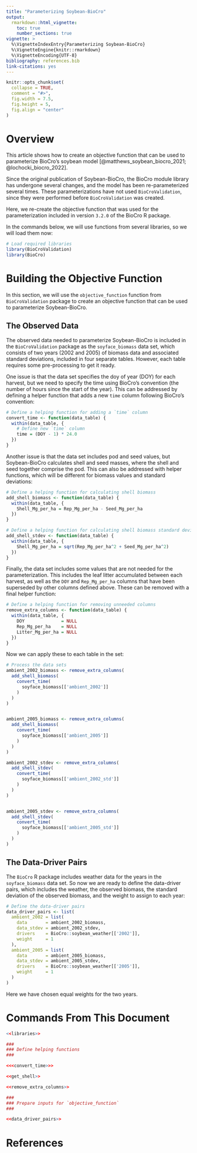 ```yaml
---
title: "Parameterizing Soybean-BioCro"
output:
  rmarkdown::html_vignette:
    toc: true
    number_sections: true
vignette: >
  %\VignetteIndexEntry{Parameterizing Soybean-BioCro}
  %\VignetteEngine{knitr::rmarkdown}
  %\VignetteEncoding{UTF-8}
bibliography: references.bib
link-citations: yes
---
```


```r
knitr::opts_chunk$set(
  collapse = TRUE,
  comment = "#>",
  fig.width = 7.5,
  fig.height = 5,
  fig.align = "center"
)
```

# Overview

This article shows how to create an objective function that can be used to
parameterize BioCro's soybean model
[@matthews_soybean_biocro_2021; @lochocki_biocro_2022].

Since the original publication of Soybean-BioCro, the BioCro module library has
undergone several changes, and the model has been re-parameterized several
times. These parameterizations have not used `BioCroValidation`, since they were
performed before `BioCroValidation` was created.

Here, we re-create the objective function that was used for the parameterization
included in version `3.2.0` of the BioCro R package.

In the commands below, we will use functions from several libraries, so we will
load them now:

```r
# Load required libraries
library(BioCroValidation)
library(BioCro)
```

# Building the Objective Function

In this section, we will use the `objective_function` function from
`BioCroValidation` package to create an objective function that can be used to
parameterize Soybean-BioCro.

## The Observed Data

The observed data needed to parameterize Soybean-BioCro is included in the
`BioCroValidation` package as the `soyface_biomass` data set, which consists of
two years (2002 and 2005) of biomass data and associated standard deviations,
included in four separate tables. However, each table requires some
pre-processing to get it ready.

One issue is that the data set specifies the doy of year (DOY) for each harvest,
but we need to specify the time using BioCro's convention (the number of hours
since the start of the year). This can be addressed by defining a helper
function that adds a new `time` column following BioCro's convention:

```r
# Define a helping function for adding a `time` column
convert_time <- function(data_table) {
  within(data_table, {
    # Define new `time` column
    time = (DOY - 1) * 24.0
  })
}
```

Another issue is that the data set includes pod and seed values, but
Soybean-BioCro calculates shell and seed masses, where the shell and seed
together comprise the pod. This can also be addressed with helper functions,
which will be different for biomass values and standard deviations:

```r
# Define a helping function for calculating shell biomass
add_shell_biomass <- function(data_table) {
  within(data_table, {
    Shell_Mg_per_ha = Rep_Mg_per_ha - Seed_Mg_per_ha
  })
}

# Define a helping function for calculating shell biomass standard deviation
add_shell_stdev <- function(data_table) {
  within(data_table, {
    Shell_Mg_per_ha = sqrt(Rep_Mg_per_ha^2 + Seed_Mg_per_ha^2)
  })
}
```

Finally, the data set includes some values that are not needed for the
parameterization. This includes the leaf litter accumulated between each
harvest, as well as the `DOY` and `Rep_Mg_per_ha` columns that have been
superseded by other columns defined above. These can be removed with a final
helper function:

```r
# Define a helping function for removing unneeded columns
remove_extra_columns <- function(data_table) {
  within(data_table, {
    DOY              = NULL
    Rep_Mg_per_ha    = NULL
    Litter_Mg_per_ha = NULL
  })
}
```

Now we can apply these to each table in the set:

```r
# Process the data sets
ambient_2002_biomass <- remove_extra_columns(
  add_shell_biomass(
    convert_time(
      soyface_biomass[['ambient_2002']]
    )
  )
)


ambient_2005_biomass <- remove_extra_columns(
  add_shell_biomass(
    convert_time(
      soyface_biomass[['ambient_2005']]
    )
  )
)

ambient_2002_stdev <- remove_extra_columns(
  add_shell_stdev(
    convert_time(
      soyface_biomass[['ambient_2002_std']]
    )
  )
)


ambient_2005_stdev <- remove_extra_columns(
  add_shell_stdev(
    convert_time(
      soyface_biomass[['ambient_2005_std']]
    )
  )
)
```

## The Data-Driver Pairs

The `BioCro` R package includes weather data for the years in the
`soyface_biomass` data set. So now we are ready to define the data-driver pairs,
which includes the weather, the observed biomass, the standard deviation of the
observed biomass, and the weight to assign to each year:

```r
# Define the data-driver pairs
data_driver_pairs <- list(
  ambient_2002 = list(
    data       = ambient_2002_biomass,
    data_stdev = ambient_2002_stdev,
    drivers    = BioCro::soybean_weather[['2002']],
    weight     = 1
  ),
  ambient_2005 = list(
    data       = ambient_2005_biomass,
    data_stdev = ambient_2005_stdev,
    drivers    = BioCro::soybean_weather[['2005']],
    weight     = 1
  )
)
```

Here we have chosen equal weights for the two years.

# Commands From This Document

```r
<<libraries>>

###
### Define helping functions
###

<<<convert_time>>>

<<get_shell>>

<<remove_extra_columns>>

###
### Prepare inputs for `objective_function`
###

<<data_driver_pairs>>

```

# References
